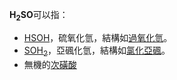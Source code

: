 '''H<sub>2</sub>SO'''可以指：
*[[硫氧化氫|HSOH]]，硫氧化氫，結構如[[過氧化氫|過氧化氫]]。
*[[亞碸化氫|SOH<sub>2</sub>]]，亞碸化氫，結構如[[氯化亞碸|氯化亞碸]]。
*無機的[[次磺酸|次磺酸]]
{{MolFormDisambig}}